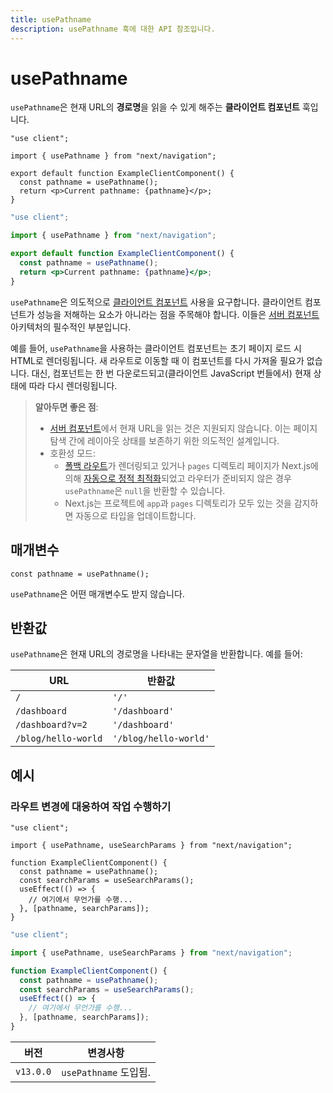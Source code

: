 ```yaml
---
title: usePathname
description: usePathname 훅에 대한 API 참조입니다.
---
```


# usePathname

`usePathname`은 현재 URL의 **경로명**을 읽을 수 있게 해주는 **클라이언트 컴포넌트** 훅입니다.

```tsx filename="app/example-client-component.tsx" switcher
"use client";

import { usePathname } from "next/navigation";

export default function ExampleClientComponent() {
  const pathname = usePathname();
  return <p>Current pathname: {pathname}</p>;
}
```

```jsx filename="app/example-client-component.js" switcher
"use client";

import { usePathname } from "next/navigation";

export default function ExampleClientComponent() {
  const pathname = usePathname();
  return <p>Current pathname: {pathname}</p>;
}
```

`usePathname`은 의도적으로 [클라이언트 컴포넌트](/docs/app/building-your-application/rendering/client-components) 사용을 요구합니다. 클라이언트 컴포넌트가 성능을 저해하는 요소가 아니라는 점을 주목해야 합니다. 이들은 [서버 컴포넌트](/docs/app/building-your-application/rendering/server-components) 아키텍처의 필수적인 부분입니다.

예를 들어, `usePathname`을 사용하는 클라이언트 컴포넌트는 초기 페이지 로드 시 HTML로 렌더링됩니다. 새 라우트로 이동할 때 이 컴포넌트를 다시 가져올 필요가 없습니다. 대신, 컴포넌트는 한 번 다운로드되고(클라이언트 JavaScript 번들에서) 현재 상태에 따라 다시 렌더링됩니다.

> **알아두면 좋은 점**:
>
> - [서버 컴포넌트](/docs/app/building-your-application/rendering/server-components)에서 현재 URL을 읽는 것은 지원되지 않습니다. 이는 페이지 탐색 간에 레이아웃 상태를 보존하기 위한 의도적인 설계입니다.
> - 호환성 모드:
>   - [폴백 라우트](/docs/pages/api-reference/functions/get-static-paths#fallback-true)가 렌더링되고 있거나 `pages` 디렉토리 페이지가 Next.js에 의해 [자동으로 정적 최적화](/docs/pages/building-your-application/rendering/automatic-static-optimization)되었고 라우터가 준비되지 않은 경우 `usePathname`은 `null`을 반환할 수 있습니다.
>   - Next.js는 프로젝트에 `app`과 `pages` 디렉토리가 모두 있는 것을 감지하면 자동으로 타입을 업데이트합니다.

## 매개변수

```tsx
const pathname = usePathname();
```

`usePathname`은 어떤 매개변수도 받지 않습니다.

## 반환값

`usePathname`은 현재 URL의 경로명을 나타내는 문자열을 반환합니다. 예를 들어:

| URL                 | 반환값                |
| ------------------- | --------------------- |
| `/`                 | `'/'`                 |
| `/dashboard`        | `'/dashboard'`        |
| `/dashboard?v=2`    | `'/dashboard'`        |
| `/blog/hello-world` | `'/blog/hello-world'` |

## 예시

### 라우트 변경에 대응하여 작업 수행하기

```tsx filename="app/example-client-component.tsx" switcher
"use client";

import { usePathname, useSearchParams } from "next/navigation";

function ExampleClientComponent() {
  const pathname = usePathname();
  const searchParams = useSearchParams();
  useEffect(() => {
    // 여기에서 무언가를 수행...
  }, [pathname, searchParams]);
}
```

```jsx filename="app/example-client-component.js" switcher
"use client";

import { usePathname, useSearchParams } from "next/navigation";

function ExampleClientComponent() {
  const pathname = usePathname();
  const searchParams = useSearchParams();
  useEffect(() => {
    // 여기에서 무언가를 수행...
  }, [pathname, searchParams]);
}
```

| 버전      | 변경사항              |
| --------- | --------------------- |
| `v13.0.0` | `usePathname` 도입됨. |
